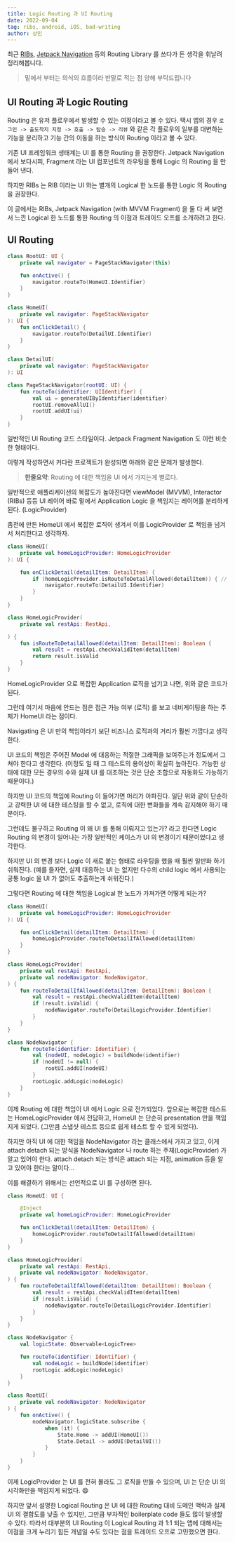 ```yaml
---
title: Logic Routing 과 UI Routing
date: 2022-09-04
tag: ribs, android, iOS, bad-writing
author: 상민
---
```


최근 [RIBs](https://github.com/uber/RIBs), [Jetpack Navigation](https://developer.android.com/guide/navigation?gclid=Cj0KCQjwmdGYBhDRARIsABmSEePbIHuVd2hgF1c6RZVZslJE2AaofaPO7blK4Fegspw-Qi5YAbw43aYaAmrmEALw_wcB&gclsrc=aw.ds) 등의 Routing Library 를 쓰다가 든 생각을 휘날려 정리해봅니다.

> 밑에서 부터는 의식의 흐름이라 반말로 적는 점 양해 부탁드립니다

## UI Routing 과 Logic Routing

Routing 은 유저 플로우에서 발생할 수 있는 여정이라고 볼 수 있다.
택시 앱의 경우 `로그인 -> 출도착지 지정 -> 호출 -> 탑승 -> 리뷰` 와 같은 각 플로우의 일부를 대변하는 기능을 분리하고 기능 간의 이동을 하는 방식이 Routing 이라고 볼 수 있다.

기존 UI 프레임워크 생태계는 UI 를 통한 Routing 을 권장한다. Jetpack Navigation 에서 보다시피, Fragment 라는 UI 컴포넌트의 라우팅을 통해 Logic 의 Routing 을 만들어 낸다.

하지만 RIBs 는 RIB 이라는 UI 와는 별개의 Logical 한 노드를 통한 Logic 의 Routing 을 권장한다.

이 글에서는 RIBs, Jetpack Navigation (with MVVM Fragment) 을 둘 다 써 보면서 느낀 Logical 한 노드를 통한 Routing 의 이점과 트레이드 오프를 소개하려고 한다.

## UI Routing

```kotlin
class RootUI: UI {
    private val navigator = PageStackNavigator(this)

    fun onActive() {
        navigator.routeTo(HomeUI.Identifier)
    }
}

class HomeUI(
    private val navigator: PageStackNavigator
): UI {
    fun onClickDetail() {
        navigator.routeTo(DetailUI.Identifier)
    }
}

class DetailUI(
    private val navigator: PageStackNavigator
): UI

class PageStackNavigator(rootUI: UI) {
    fun routeTo(identifier: UIIdentifier) {
        val ui = generateUIByIdentifier(identifier)
        rootUI.removeAllUI()
        rootUI.addUI(ui)
    }
}
```

일반적인 UI Routing 코드 스타일이다. Jetpack Fragment Navigation 도 이런 비슷한 형태이다.

이렇게 작성하면서 커다란 프로젝트가 완성되면 아래와 같은 문제가 발생한다.

> **한줄요약**: Routing 에 대한 책임을 UI 에서 가지는게 별로다.

일반적으로 애플리케이션의 복잡도가 높아진다면 viewModel (MVVM), Interactor (RIBs) 등등 UI 레이어 바로 밑에서 Application Logic 을 책임지는 레이어를 분리하게 된다. (LogicProvider)

좀전에 만든 HomeUI 에서 복잡한 로직이 생겨서 이를 LogicProvider 로 책임을 넘겨서 처리한다고 생각하자.

```kotlin
class HomeUI(
    private val homeLogicProvider: HomeLogicProvider
): UI {

    fun onClickDetail(detailItem: DetailItem) {
        if (homeLogicProvider.isRouteToDetailAllowed(detailItem)) { // 실제 그 결과를 통해서 라우팅을 할 지 말지 등을 결정할 수도 있을테고...
            navigator.routeTo(DetailUI.Identifier)
        }
    }
}

class HomeLogicProvider(
    private val restApi: RestApi,

) {
    fun isRouteToDetailAllowed(detailItem: DetailItem): Boolean {
        val result = restApi.checkValidItem(detailItem)
        return result.isValid
    }
}
```

HomeLogicProvider 으로 복잡한 Application 로직을 넘기고 나면, 위와 같은 코드가 된다.

그런데 여기서 마음에 안드는 점은 접근 가능 여부 (로직) 를 보고 네비게이팅을 하는 주체가 HomeUI 라는 점이다.

Navigating 은 UI 만의 책임이라기 보단 비즈니스 로직과의 거리가 훨씬 가깝다고 생각한다.

UI 코드의 책임은 주어진 Model 에 대응하는 적절한 그래픽을 보여주는가 정도에서 그쳐야 한다고 생각한다. (이정도 일 때 그 테스트의 용이성이 확실히 높아진다. 가능한 상태에 대한 모든 경우의 수와 실제 UI 를 대조하는 것은 단순 조합으로 자동화도 가능하기 때문이다.)

하지만 UI 코드의 책임에 Routing 이 들어가면 머리가 아파진다. 일단 위와 같이 단순하고 강력한 UI 에 대한 테스팅을 할 수 없고, 로직에 대한 변화들을 계속 감지해야 하기 때문이다.

그런데도 불구하고 Routing 이 왜 UI 를 통해 이뤄지고 있는가? 라고 한다면 Logic Routing 의 변경이 일어나는 가장 일반적인 케이스가 UI 의 변경이기 때문이었다고 생각한다.

하지만 UI 의 변경 보다 Logic 이 새로 붙는 형태로 라우팅을 했을 때 훨씬 일반화 하기 쉬워진다. (예를 들자면, 실제 대응하는 UI 는 없지만 다수의 child logic 에서 사용되는 공통 logic 을 UI 가 없어도 추출하는게 쉬워진다.)

그렇다면 Routing 에 대한 책임을 Logical 한 노드가 가져가면 어떻게 되는가?

```kotlin
class HomeUI(
    private val homeLogicProvider: HomeLogicProvider
): UI {

    fun onClickDetail(detailItem: DetailItem) {
        homeLogicProvider.routeToDetailIfAllowed(detailItem)
    }
}

class HomeLogicProvider(
    private val restApi: RestApi,
    private val nodeNavigator: NodeNavigator,
) {
    fun routeToDetailIfAllowed(detailItem: DetailItem): Boolean {
        val result = restApi.checkValidItem(detailItem)
        if (result.isValid) {
            nodeNavigator.routeTo(DetailLogicProvider.Identifier)
        }
    }
}

class NodeNavigator {
    fun routeTo(identifier: Identifier) {
        val (nodeUI, nodeLogic) = buildNode(identifier)
        if (nodeUI != null) {
            rootUI.addUI(nodeUI)
        }
        rootLogic.addLogic(nodeLogic)
    }
}
```

이제 Routing 에 대한 책임이 UI 에서 Logic 으로 전가되었다.
앞으로는 복잡한 테스트는 HomeLogicProvider 에서 전담하고, HomeUI 는 단순히 presentation 만을 책임지게 되었다. (그만큼 스냅샷 테스트 등으로 쉽게 테스트 할 수 있게 되었다).

하지만 아직 UI 에 대한 책임을 NodeNavigator 라는 클래스에서 가지고 있고, 이게 attach detach 되는 방식을 NodeNavigator 나 route 하는 주체(LogicProvider) 가 알고 있어야 한다. attach detach 되는 방식은 attach 되는 지점, animation 등을 알고 있어야 한다는 말이다...

이를 해결하기 위해서는 선언적으로 UI 를 구성하면 된다.

```kotlin
class HomeUI: UI {

    @Inject
    private val homeLogicProvider: HomeLogicProvider

    fun onClickDetail(detailItem: DetailItem) {
        homeLogicProvider.routeToDetailIfAllowed(detailItem)
    }
}

class HomeLogicProvider(
    private val restApi: RestApi,
    private val nodeNavigator: NodeNavigator,
) {
    fun routeToDetailIfAllowed(detailItem: DetailItem): Boolean {
        val result = restApi.checkValidItem(detailItem)
        if (result.isValid) {
            nodeNavigator.routeTo(DetailLogicProvider.Identifier)
        }
    }
}

class NodeNavigator {
    val logicState: Observable<LogicTree>

    fun routeTo(identifier: Identifier) {
        val nodeLogic = buildNode(identifier)
        rootLogic.addLogic(nodeLogic)
    }
}

class RootUI(
    private val nodeNavigator: NodeNavigator
) {
    fun onActive() {
        nodeNavigator.logicState.subscribe {
            when (it) {
                State.Home -> addUI(HomeUI())
                State.Detail -> addUI(DetailUI())
            }
        }
    }
}
```

이제 LogicProvider 는 UI 를 전혀 몰라도 그 로직을 만들 수 있으며, UI 는 단순 UI 의 시각화만을 책임지게 되었다. :smile:

하지만 앞서 설명한 Logical Routing 은 UI 에 대한 Routing 대비 도메인 맥락과 실제 UI 의 결합도를 낮출 수 있지만, 그만큼 부차적인 boilerplate code 들도 많이 발생할 수 있다.
따라서 대부분의 UI Routing 이 Logical Routing 과 1:1 되는 앱에 대해서는 이점을 크게 누리기 힘든 개념일 수도 있다는 점을 트레이드 오프로 고민했으면 한다.
